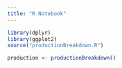 ```yaml
---
title: "R Notebook"
---
```


```r
library(dplyr)
library(ggplot2)
source("productionBreakdown.R")

production <- productionBreakdown()
```

